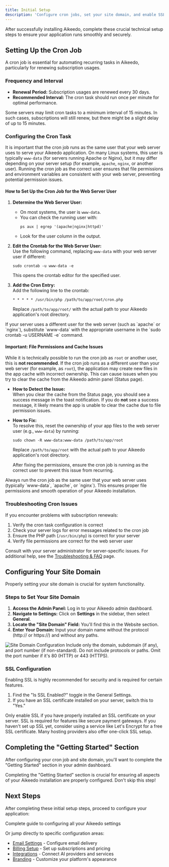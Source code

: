 ```yaml
---
title: Initial Setup
description: 'Configure cron jobs, set your site domain, and enable SSL for your Aikeedo installation to ensure proper functionality and security.'
---
```



After successfully installing Aikeedo, complete these crucial technical setup steps to ensure your application runs smoothly and securely.

## Setting Up the Cron Job

A cron job is essential for automating recurring tasks in Aikeedo, particularly for renewing subscription usages.

### Frequency and Interval

- **Renewal Period:** Subscription usages are renewed every 30 days.
- **Recommended Interval:** The cron task should run once per minute for optimal performance.

<Note>
Some servers may limit cron tasks to a minimum interval of 15 minutes. In such cases, subscriptions will still renew, but there might be a slight delay of up to 15 minutes.
</Note>

### Configuring the Cron Task

It is important that the cron job runs as the same user that your web server uses to serve your Aikeedo application. On many Linux systems, this user is typically `www-data` (for servers running Apache or Nginx), but it may differ depending on your server setup (for example, `apache`, `nginx`, or another user). Running the cron job as the correct user ensures that file permissions and environment variables are consistent with your web server, preventing potential permission issues.

#### How to Set Up the Cron Job for the Web Server User

1. **Determine the Web Server User:**  
   - On most systems, the user is `www-data`.  
   - You can check the running user with:  
     ```shell
     ps aux | egrep '(apache|nginx|httpd)'
     ```
   - Look for the user column in the output.

2. **Edit the Crontab for the Web Server User:**  
   Use the following command, replacing `www-data` with your web server user if different:
   ```shell
   sudo crontab -u www-data -e
   ```
   This opens the crontab editor for the specified user.

3. **Add the Cron Entry:**  
   Add the following line to the crontab:
   ```shell
   * * * * * /usr/bin/php /path/to/app/root/cron.php
   ```
   Replace `/path/to/app/root/` with the actual path to your Aikeedo application's root directory.

<Note>
If your server uses a different user for the web server (such as `apache` or `nginx`), substitute `www-data` with the appropriate username in the `sudo crontab -u USERNAME -e` command.
</Note>

#### Important: File Permissions and Cache Issues

While it is technically possible to run the cron job as `root` or another user, this is **not recommended**. If the cron job runs as a different user than your web server (for example, as `root`), the application may create new files in the app cache with incorrect ownership. This can cause issues when you try to clear the cache from the Aikeedo admin panel (Status page).

- **How to Detect the Issue:**  
  When you clear the cache from the Status page, you should see a success message in the toast notification. If you do **not** see a success message, it likely means the app is unable to clear the cache due to file permission issues.

- **How to Fix:**  
  To resolve this, reset the ownership of your app files to the web server user (e.g., `www-data`) by running:
  ```shell
  sudo chown -R www-data:www-data /path/to/app/root
  ```
  Replace `/path/to/app/root` with the actual path to your Aikeedo application's root directory.

  After fixing the permissions, ensure the cron job is running as the correct user to prevent this issue from recurring.

<Warning>
Always run the cron job as the same user that your web server uses (typically `www-data`, `apache`, or `nginx`). This ensures proper file permissions and smooth operation of your Aikeedo installation.
</Warning>

### Troubleshooting Cron Issues

If you encounter problems with subscription renewals:

1. Verify the cron task configuration is correct
2. Check your server logs for error messages related to the cron job
3. Ensure the PHP path (`/usr/bin/php`) is correct for your server
4. Verify file permissions are correct for the web server user

Consult with your server administrator for server-specific issues. For additional help, see the [Troubleshooting & FAQ](/setup/troubleshooting) page.

## Configuring Your Site Domain

Properly setting your site domain is crucial for system functionality.

### Steps to Set Your Site Domain

1. **Access the Admin Panel:** Log in to your Aikeedo admin dashboard.
2. **Navigate to Settings:** Click on **Settings** in the sidebar, then select **General**.
3. **Locate the "Site Domain" Field:** You'll find this in the Website section.
4. **Enter Your Domain:** Input your domain name without the protocol (http:// or https://) and without any paths.

<Frame>
  <img src="https://cdn.aikeedo.com/site-domain.png" alt="Site Domain Configuration" />
</Frame>

<Note>
Include only the domain, subdomain (if any), and port number (if non-standard). Do not include protocols or paths. Omit the port number if it's 80 (HTTP) or 443 (HTTPS).
</Note>

### SSL Configuration

Enabling SSL is highly recommended for security and is required for certain features.

1. Find the "Is SSL Enabled?" toggle in the General Settings.
2. If you have an SSL certificate installed on your server, switch this to "Yes."

<Warning>
  Only enable SSL if you have properly installed an SSL certificate on your server. SSL is required for features like secure payment gateways.
</Warning>

<Tip>
If you haven't set up SSL yet, consider using a service like Let's Encrypt for a free SSL certificate. Many hosting providers also offer one-click SSL setup.
</Tip>

## Completing the "Getting Started" Section

After configuring your cron job and site domain, you'll want to complete the "Getting Started" section in your admin dashboard. 

<Note>
Completing the "Getting Started" section is crucial for ensuring all aspects of your Aikeedo installation are properly configured. Don't skip this step!
</Note>

## Next Steps

After completing these initial setup steps, proceed to configure your application:

<Card title="Application Configuration" icon="gear" href="/setup/configuration">
  Complete guide to configuring all your Aikeedo settings
</Card>

Or jump directly to specific configuration areas:

- [Email Settings](/email/mailer) - Configure email delivery
- [Billing Setup](/billing/overview) - Set up subscriptions and pricing
- [Integrations](/integrations/openai) - Connect AI providers and services
- [Branding](/website-basics/branding) - Customize your platform's appearance

<Support />